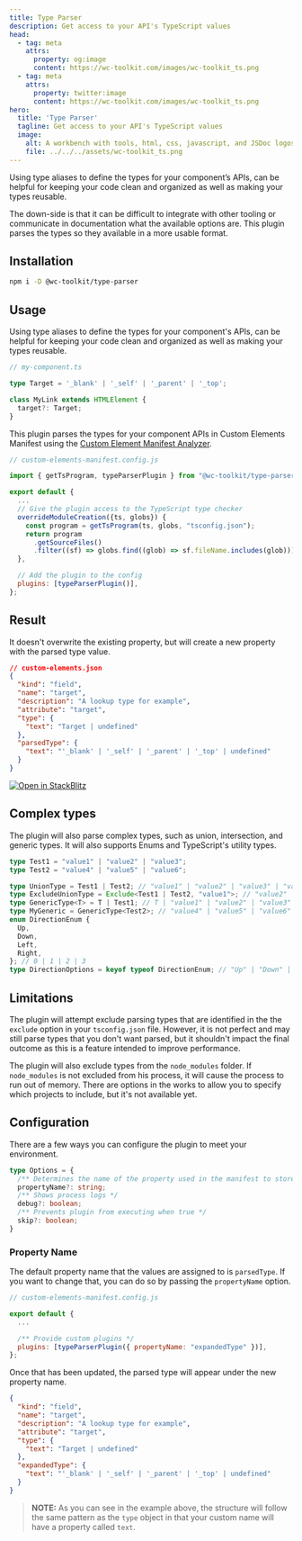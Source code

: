 ```yaml
---
title: Type Parser
description: Get access to your API's TypeScript values
head:
  - tag: meta
    attrs:
      property: og:image
      content: https://wc-toolkit.com/images/wc-toolkit_ts.png
  - tag: meta
    attrs:
      property: twitter:image
      content: https://wc-toolkit.com/images/wc-toolkit_ts.png
hero:
  title: 'Type Parser'
  tagline: Get access to your API's TypeScript values
  image:
    alt: A workbench with tools, html, css, javascript, and JSDoc logos
    file: ../../../assets/wc-toolkit_ts.png
---
```


Using type aliases to define the types for your component’s APIs, can be helpful for keeping your code clean and organized as well as making your types reusable.

The down-side is that it can be difficult to integrate with other tooling or communicate in documentation what the available options are. 
This plugin parses the types so they available in a more usable format.

## Installation

```bash
npm i -D @wc-toolkit/type-parser
```

## Usage

Using type aliases to define the types for your component's APIs, can be helpful for keeping your code clean and organized as well as making your types reusable.

```ts
// my-component.ts

type Target = '_blank' | '_self' | '_parent' | '_top';

class MyLink extends HTMLElement {
  target?: Target;
}
```

This plugin parses the types for your component APIs in Custom Elements Manifest using the [Custom Element Manifest Analyzer](https://custom-elements-manifest.open-wc.org/analyzer/getting-started/).

```js
// custom-elements-manifest.config.js

import { getTsProgram, typeParserPlugin } from "@wc-toolkit/type-parser";

export default {
  ...
  // Give the plugin access to the TypeScript type checker
  overrideModuleCreation({ts, globs}) {
    const program = getTsProgram(ts, globs, "tsconfig.json");
    return program
      .getSourceFiles()
      .filter((sf) => globs.find((glob) => sf.fileName.includes(glob)));
  },

  // Add the plugin to the config
  plugins: [typeParserPlugin()],
};
```

## Result

It doesn't overwrite the existing property, but will create a new property with the parsed type value.

```json
// custom-elements.json
{
  "kind": "field",
  "name": "target",
  "description": "A lookup type for example",
  "attribute": "target",
  "type": {
    "text": "Target | undefined"
  },
  "parsedType": {
    "text": "'_blank' | '_self' | '_parent' | '_top' | undefined"
  }
}
```

<div class="center">
  <a href="https://stackblitz.com/edit/stackblitz-starters-cngwm94d?file=README.md">
    <img
      alt="Open in StackBlitz"
      src="https://developer.stackblitz.com/img/open_in_stackblitz.svg"
    />
  </a>
</div>

## Complex types

The plugin will also parse complex types, such as union, intersection, and generic types. 
It will also supports Enums and TypeScript's utility types.

```ts
type Test1 = "value1" | "value2" | "value3";
type Test2 = "value4" | "value5" | "value6";

type UnionType = Test1 | Test2; // "value1" | "value2" | "value3" | "value4" | "value5" | "value6"
type ExcludeUnionType = Exclude<Test1 | Test2, "value1">; // "value2" | "value3" | "value4" | "value5" | "value6"
type GenericType<T> = T | Test1; // T | "value1" | "value2" | "value3"
type MyGeneric = GenericType<Test2>; // "value4" | "value5" | "value6" | "value1" | "value2" | "value3"
enum DirectionEnum {
  Up,
  Down,
  Left,
  Right,
}; // 0 | 1 | 2 | 3
type DirectionOptions = keyof typeof DirectionEnum; // "Up" | "Down" | "Left" | "Right"
```

## Limitations

The plugin will attempt exclude parsing types that are identified in the the `exclude` option in your `tsconfig.json` file.
However, it is not perfect and may still parse types that you don't want parsed, but it shouldn't impact the final outcome as this is a feature intended to improve performance.

The plugin will also exclude types from the `node_modules` folder. If `node_modules` is not excluded from his process, it will cause the process to run out of memory.
There are options in the works to allow you to specify which projects to include, but it's not available yet.

## Configuration

There are a few ways you can configure the plugin to meet your environment.

```ts
type Options = {
  /** Determines the name of the property used in the manifest to store the parsed type */
  propertyName?: string;
  /** Shows process logs */
  debug?: boolean;
  /** Prevents plugin from executing when true */
  skip?: boolean;
}
```

### Property Name

The default property name that the values are assigned to is `parsedType`. 
If you want to change that, you can do so by passing the `propertyName` option.


```js
// custom-elements-manifest.config.js

export default {
  ...

  /** Provide custom plugins */
  plugins: [typeParserPlugin({ propertyName: "expandedType" })],
};
```

Once that has been updated, the parsed type will appear under the new property name.

```json
{
  "kind": "field",
  "name": "target",
  "description": "A lookup type for example",
  "attribute": "target",
  "type": {
    "text": "Target | undefined"
  },
  "expandedType": {
    "text": "'_blank' | '_self' | '_parent' | '_top' | undefined"
  }
}
```

> **NOTE:** As you can see in the example above, the structure will follow the same pattern as the `type` object in that your custom name will have a property called `text`.

